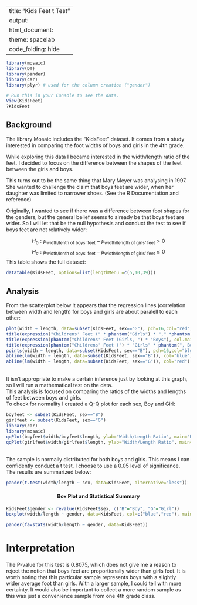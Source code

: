 

---
title: "Kids Feet t Test"
output: 
  html_document:
    theme: spacelab
    code_folding: hide
---

```r
library(mosaic)
library(DT)
library(pander)
library(car)
library(plyr) # used for the column creation ("gender")
```



```r
# Run this in your Console to see the data.
View(KidsFeet)
?KidsFeet
```

<script type="text/javascript">
 function showhide(id) {
    var e = document.getElementById(id);
    e.style.display = (e.style.display == 'block') ? 'none' : 'block';
 }
</script>
<!-- Instructions

1. Use the KidsFeet dataset in R to come up with a question that can be answered with a t Test (One Sample, Paired Samples, or Independent Samples).

2. Establish why the question is interesting. State the question in written form as well as with a statistical "null" and "alternative" hypothesis.

3. Clearly answer your question using statistics. Be sure to compute a p-value and provide supporting numerical and graphical summaries. Also be sure to establish whether or not the requirements of your t test have been satisfied. (See the Math 325 Notebook for details.)

-->
## Background

The library Mosaic includes the "KidsFeet" dataset. It comes from a study interested in comparing the foot widths of boys and girls in the 4th grade.

While exploring this data I became interested in the width/length ratio of the feet. I decided to focus on the difference between the shapes of the feet between the girls and boys.

This turns out to be the same thing that Mary Meyer was analysing in 1997. She wanted to challenge the claim that boys feet are wider, when her daughter was limited to narrower shoes. (See the R Documentation and reference)

Originally, I wanted to see if there was a difference between foot shapes for the genders, but the general belief seems to already be that boys feet are wider. So I will let that be the null hypothesis and conduct the test to see if boys feet are not relatively wider:

$$
  H_0: \mu_{\text{width/lenth of boys' feet}} - \mu_{\text{width/length of girls' feet}} > 0
$$
$$
  H_a: \mu_{\text{width/lenth of boys' feet}} - \mu_{\text{width/length of girls' feet}} \le 0
$$
This table shows the full dataset:
```r
datatable(KidsFeet, options=list(lengthMenu =c(5,10,39)))
```

## Analysis
From the scatterplot below it appears that the regression lines (correlation between width and length) for boys and girls are about paralell to each other:
```r
plot(width ~ length, data=subset(KidsFeet, sex=="G"), pch=16,col="red", ylim = c(7.9, 9.8), xlim = c(21.65, 27.5))
title(expression("Childrens' Feet (" * phantom("Girls") * "," *phantom(" Boys") * ")"), col.main = "black")
title(expression(phantom("Childrens' Feet (Girls, ") * "Boys"), col.main = "blue")
title(expression(phantom("Childrens' Feet (") * "Girls" * phantom(", Boys)")), col.main = "red")
points(width ~ length, data=subset(KidsFeet, sex=="B"), pch=16,col="blue")
abline(lm(width ~ length, data=subset(KidsFeet, sex=="B")), col="blue")
abline(lm(width ~ length, data=subset(KidsFeet, sex=="G")), col="red")
```
</br >
It isn't appropriate to make a certain inference just by looking at this graph, so I will run a mathematical test on the data.
</br >
This analysis is focused on comparing the ratios of the widths and lengths of feet between boys and girls.
</br >
To check for normality I created a Q-Q plot for each sex, Boy and Girl:
```r
boyfeet <- subset(KidsFeet, sex=="B")
girlfeet <- subset(KidsFeet, sex=="G")
library(car)
library(mosaic)
qqPlot(boyfeet$width/boyfeet$length, ylab="Width/Length Ratio", main="Boys Feet")
qqPlot(girlfeet$width/girlfeet$length, ylab="Width/Length Ratio", main="Girls Feet")
```
</br >
The sample is normally distributed for both boys and girls. This means I can confidently conduct a t test. I choose to use a 0.05 level of significance. The results are summarized below:
```r
pander(t.test(width/length ~ sex, data=KidsFeet, alternative="less"))
```
<center>
#### Box Plot and Statistical Summary
</center>

```r
KidsFeet$gender <- revalue(KidsFeet$sex, c("B"="Boy", "G"="Girl"))
boxplot(width/length ~ gender, data=KidsFeet, col=c("blue","red"), main="Visual Comparison of Ratios", ylab="Foot Width/Length")
```

```r
pander(favstats(width/length ~ gender, data=KidsFeet))
```

# Interpretation
The P-value for this test is 0.8075, which does not give me a reason to reject the notion that boys feet are proportionally wider than girls feet. It is worth noting that this particular sample represents boys with a slightly wider average foot than girls. With a larger sample, I could tell with more certainty. It would also be important to collect a more random sample as this was just a convenience sample from one 4th grade class.